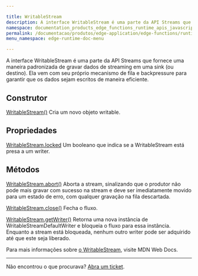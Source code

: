 ```yaml
---

title: WritableStream
description: A interface WritableStream é uma parte da API Streams que fornece uma maneira padronizada de gravar dados de streaming em uma sink (ou destino). Ela vem com seu próprio mecanismo de fila e backpressure para garantir que os dados sejam escritos de maneira eficiente.
namespace: documentation_products_edge_functions_runtime_apis_javascript_writable_stream
permalink: /documentacao/produtos/edge-application/edge-functions/runtime-apis/javascript/writable-stream/
menu_namespace: edge-runtime-doc-menu

---
```


A interface WritableStream é uma parte da API Streams que fornece uma maneira padronizada de gravar dados de streaming em uma sink (ou destino). Ela vem com seu próprio mecanismo de fila e backpressure para garantir que os dados sejam escritos de maneira eficiente.

## Construtor

[WritableStream()](https://developer.mozilla.org/en-US/docs/Web/API/WritableStream/WritableStream)
Cria um novo objeto writable.

## Propriedades

[WritableStream.locked](https://developer.mozilla.org/en-US/docs/Web/API/WritableStream/locked)
Um booleano que indica se a WritableStream está presa a um writer.

## Métodos

[WritableStream.abort()](https://developer.mozilla.org/en-US/docs/Web/API/WritableStream/abort)
Aborta a stream, sinalizando que o produtor não pode mais gravar com sucesso na stream e deve ser imediatamente movido para um estado de erro, com qualquer gravação na fila descartada.

[WritableStream.close()](https://developer.mozilla.org/en-US/docs/Web/API/WritableStream/close)
Fecha o fluxo.

[WritableStream.getWriter()](https://developer.mozilla.org/en-US/docs/Web/API/WritableStream/getWriter)
Retorna uma nova instância de WritableStreamDefaultWriter e bloqueia o fluxo para essa instância. Enquanto a stream está bloqueada, nenhum outro writer pode ser adquirido até que este seja liberado.

Para mais informações sobre [o WritableStream](https://developer.mozilla.org/en-US/docs/Web/API/WritableStream), visite MDN Web Docs.

---

Não encontrou o que procurava? [Abra um ticket](https://tickets.azion.com/pt-BR/support/login/).

